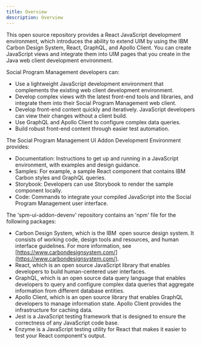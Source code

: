 ```yaml
---
title: Overview
description: Overview
---
```


This open source repository provides a React JavaScript development environment, which introduces the ability to extend UIM by using the IBM Carbon Design System, React, GraphQL, and Apollo Client.
You can create JavaScript views and integrate them into UIM pages that you create in the Java web client development environment.

Social Program Management developers can:

* Use a lightweight JavaScript development environment that complements the existing web client development environment.
* Develop complex views with the latest front-end tools and libraries, and integrate them into their Social Program Management web client.
* Develop front-end content quickly and iteratively. JavaScript developers can view their changes without a client build.
* Use GraphQL and Apollo Client to configure complex data queries.
* Build robust front-end content through easier test automation.

The Social Program Management UI Addon Development Environment provides:

* Documentation: Instructions to get up and running in a JavaScript environment, with examples and design guidance.
* Samples: For example, a sample React component that contains IBM Carbon styles and GraphQL queries.
* Storybook: Developers can use Storybook to render the sample component locally.
* Code: Commands to integrate your compiled JavaScript into the Social Program Management user interface.

The 'spm-ui-addon-devenv' repository contains an 'npm' file for the following packages:

* Carbon Design System, which is the IBM  open source design system. It consists of working code, design tools and resources, and human interface guidelines. For more information, see [https://www.carbondesignsystem.com/](https://www.carbondesignsystem.com/).
* React, which is an open source JavaScript library that enables developers to build human-centered user interfaces.
* GraphQL, which is an open source data query language that enables developers to query and configure complex data queries that aggregate information from different database entities.
* Apollo Client, which is an open source library that enables GraphQL developers to manage information state. Apollo Client provides the infrastructure for caching data.
* Jest is a JavaScript testing framework that is designed to ensure the correctness of any JavaScript code base.
* Enzyme is a JavaScript testing utility for React that makes it easier to test your React component's output.
